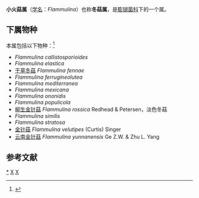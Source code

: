{{Automatic Taxobox
| taxon = Flammulina
| authority = P. Karst. (1891)
| image = Flammulina velutipes.JPG
| image_caption = 野生金针菇
| type species = Flammulina velutipes
| type species authority = (Curtis) Singer (1951)
| synonyms = 
* ''Collybidium'' <small>Earle (1909)</small>
* ''Myxocollybia'' <small>Singer (1936)</small> 
}}

'''小火菇属'''（[[学名|学名]]：''Flammulina''）也称'''冬菇属'''，是[[膨瑚菌科|膨瑚菌科]]下的一个属。

==下属物种==
本属包括以下物种：<ref>{{cite web |title=Flammulina P.Karst. |url=https://www.gbif.org/species/2526827 |website=GBIF |access-date=2022-05-13 |archive-date=2021-12-19 |archive-url=https://web.archive.org/web/20211219095227/https://www.gbif.org/species/2526827 }}</ref>
* ''Flammulina callistosporioides''
* ''Flammulina elastica''
* [[干草冬菇|干草冬菇]] ''Flammulina fennae''
* ''Flammulina ferrugineolutea''
* ''Flammulina mediterranea''
* ''Flammulina mexicana''
* ''Flammulina ononidis''
* ''Flammulina populicola''
* [[柳生金针菇|柳生金针菇]] ''Flammulina rossica'' Redhead & Petersen，淡色冬菇
* ''Flammulina similis''
* ''Flammulina stratosa''
* [[金针菇|金针菇]] ''Flammulina velutipes'' (Curtis) Singer 
* [[云南金针菇|云南金针菇]] ''Flammulina yunnanensis'' Ge Z.W. & Zhu L. Yang

== 参考文献 ==
{{Reflist}}

{{taxonbar}}
[[Category:_小火菇属|*]]
[[Category:_膨瑚菌科|X]]
[[Category:_1891年描述的分类群|X]]